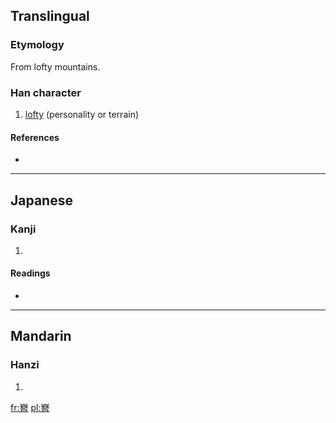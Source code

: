 ==Translingual==

===Etymology===

From lofty mountains.

===Han character===
{{Han char|rn=46|rad=山|as=12|sn=15|four=2260<sub>1</sub>|canj=山一山日 (UMUA)}}

# [[lofty]] (personality or terrain)

====References====
* {{Han ref|kx=0320.010|dkj=08481|dj=0620.080|hdz=10797.080|uh=5D9C|ud=23964|bh=E56A|bd=58730}}

----

==Japanese==

===Kanji===
{{ja-kanji|grade=uc|rs=山12}}

# {{defn|Japanese|sort=山12}}

====Readings====
* {{ja-readings|on=[[しん]] (shin), [[せん]] (sen), [[ぜん]] (zen), [[じん]] (jin)|kun=}}

----

==Mandarin==

===Hanzi===
{{cmn-hanzi|pin=[[qín]] ([[qin2]]), [[jīn]] ([[jin1]]), [[yán]] ([[yan2]])|wg=ch'in2,chin1,ian2}}

# {{defn|Mandarin|sort=山12}}

[[fr:嶜]]
[[pl:嶜]]